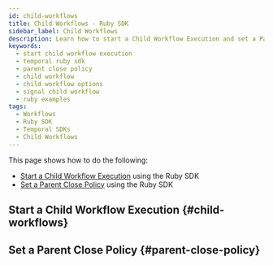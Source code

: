 ```yaml
---
id: child-workflows
title: Child Workflows - Ruby SDK
sidebar_label: Child Workflows
description: Learn how to start a Child Workflow Execution and set a Parent Close Policy using Temporal Ruby SDK.
keywords:
  - start child workflow execution
  - temporal ruby sdk
  - parent close policy
  - child workflow
  - child workflow options
  - signal child workflow
  - ruby examples
tags:
  - Workflows
  - Ruby SDK
  - Temporal SDKs
  - Child Workflows
---
```


This page shows how to do the following:

- [Start a Child Workflow Execution](#child-workflows) using the Ruby SDK 
- [Set a Parent Close Policy](#parent-close-policy) using the Ruby SDK 

## Start a Child Workflow Execution {#child-workflows}
<!-- CONTENT-->


## Set a Parent Close Policy {#parent-close-policy} 
<!-- CONTENT-->